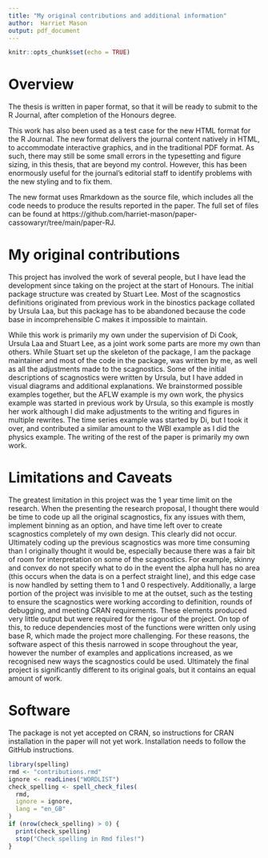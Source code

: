 ```yaml
---
title: "My original contributions and additional information"
author:  Harriet Mason
output: pdf_document
---
```


```r
knitr::opts_chunk$set(echo = TRUE)
```

# Overview

The thesis is written in paper format, so that it will be ready to submit to the R Journal, after completion of the Honours degree. 

This work has also been used as a test case for the new HTML format for the R Journal. The new format delivers the journal content natively in HTML, to accommodate interactive graphics, and in the traditional PDF format. As such, there may still be some small errors in the typesetting and figure sizing, in this thesis, that are beyond my control. However, this has been enormously useful for the journal's editorial staff to identify problems with the new styling and to fix them. 

The new format uses Rmarkdown as the source file, which includes all the code needs to produce the results reported in the paper. The full set of files can be found at https://github.com/harriet-mason/paper-cassowaryr/tree/main/paper-RJ.

# My original contributions

This project has involved the work of several people, but I have lead the development since taking on the project at the start of Honours. The initial package structure was created by Stuart Lee. Most of the scagnostics definitions originated from previous work in the binostics package collated by Ursula Laa, but this package has to be abandoned because the code base in incomprehensible C makes it impossible to maintain.

While this work is primarily my own under the supervision of Di Cook, Ursula Laa and Stuart Lee, as a joint work some parts are more my own than others. While Stuart set up the skeleton of the package, I am the package maintainer and most of the code in the package, was written by me, as well as all the adjustments made to the scagnostics. Some of the initial descriptions of scagnostics were written by Ursula, but I have added in visual diagrams and additional explanations. We brainstormed possible examples together, but the AFLW example is my own work, the physics example was started in previous work by Ursula, so this example is mostly her work although I did make adjustments to the writing and figures in multiple rewrites. The time series example was started by Di, but I took it over, and contributed a similar amount to the WBI example as I did the physics example. The writing of the rest of the paper is primarily my own work.

# Limitations and Caveats

The greatest limitation in this project was the 1 year time limit on the research. When the presenting the research proposal, I thought there would be time to code up all the original scagnostics, fix any issues with them, implement binning as an option, and have time left over to create scagnostics completely of my own design. This clearly did not occur. Ultimately coding up the previous scagnostics was more time consuming than I originally thought it would be, especially because there was a fair bit of room for interpretation on some of the scagnostics. For example, skinny and convex do not specify what to do in the event the alpha hull has no area (this occurs when the data is on a perfect straight line), and this edge case is now handled by setting them to 1 and 0 respectively. Additionally, a large portion of the project was invisible to me at the outset, such as the testing to ensure the scagnostics were working according to definition, rounds of debugging, and meeting CRAN requirements. These elements produced very little output but were required for the rigour of the project. On top of this, to reduce dependencies most of the functions were written only using base R, which made the project more challenging. For these reasons, the software aspect of this thesis narrowed in scope throughout the year, however the number of examples and applications increased, as we recognised new ways the scagnostics could be used. Ultimately the final project is significantly different to its original goals, but it contains an equal amount of work.

# Software

The package is not yet accepted on CRAN, so instructions for CRAN installation in the paper will not yet work. Installation needs to follow the GitHub instructions.

```r
library(spelling)
rmd <- "contributions.rmd"
ignore <- readLines("WORDLIST")
check_spelling <- spell_check_files(
  rmd,
  ignore = ignore,
  lang = "en_GB"
)
if (nrow(check_spelling) > 0) {
  print(check_spelling)
  stop("Check spelling in Rmd files!")
}
```